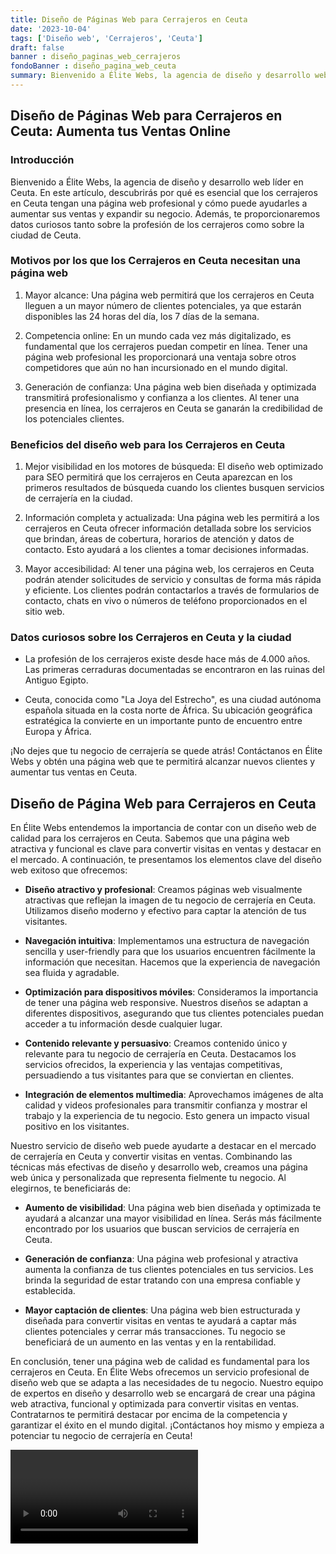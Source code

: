 ```yaml
---
title: Diseño de Páginas Web para Cerrajeros en Ceuta
date: '2023-10-04'
tags: ['Diseño web', 'Cerrajeros', 'Ceuta']
draft: false
banner : diseño_paginas_web_cerrajeros
fondoBanner : diseño_pagina_web_ceuta
summary: Bienvenido a Élite Webs, la agencia de diseño y desarrollo web líder en Ceuta. En este artículo, descubrirás por qué es esencial que los cerrajeros en Ceuta tengan una página web profesional y cómo puede ayudarles a aumentar sus ventas y expandir su negocio. Además, te proporcionaremos datos curiosos tanto sobre la profesión de los cerrajeros como sobre la ciudad de Ceuta.
---
```


## Diseño de Páginas Web para Cerrajeros en Ceuta: Aumenta tus Ventas Online

### Introducción

Bienvenido a Élite Webs, la agencia de diseño y desarrollo web líder en Ceuta. En este artículo, descubrirás por qué es esencial que los cerrajeros en Ceuta tengan una página web profesional y cómo puede ayudarles a aumentar sus ventas y expandir su negocio. Además, te proporcionaremos datos curiosos tanto sobre la profesión de los cerrajeros como sobre la ciudad de Ceuta.

### Motivos por los que los Cerrajeros en Ceuta necesitan una página web

1. Mayor alcance: Una página web permitirá que los cerrajeros en Ceuta lleguen a un mayor número de clientes potenciales, ya que estarán disponibles las 24 horas del día, los 7 días de la semana. 

2. Competencia online: En un mundo cada vez más digitalizado, es fundamental que los cerrajeros puedan competir en línea. Tener una página web profesional les proporcionará una ventaja sobre otros competidores que aún no han incursionado en el mundo digital.

3. Generación de confianza: Una página web bien diseñada y optimizada transmitirá profesionalismo y confianza a los clientes. Al tener una presencia en línea, los cerrajeros en Ceuta se ganarán la credibilidad de los potenciales clientes.

### Beneficios del diseño web para los Cerrajeros en Ceuta

1. Mejor visibilidad en los motores de búsqueda: El diseño web optimizado para SEO permitirá que los cerrajeros en Ceuta aparezcan en los primeros resultados de búsqueda cuando los clientes busquen servicios de cerrajería en la ciudad.

2. Información completa y actualizada: Una página web les permitirá a los cerrajeros en Ceuta ofrecer información detallada sobre los servicios que brindan, áreas de cobertura, horarios de atención y datos de contacto. Esto ayudará a los clientes a tomar decisiones informadas.

3. Mayor accesibilidad: Al tener una página web, los cerrajeros en Ceuta podrán atender solicitudes de servicio y consultas de forma más rápida y eficiente. Los clientes podrán contactarlos a través de formularios de contacto, chats en vivo o números de teléfono proporcionados en el sitio web.

### Datos curiosos sobre los Cerrajeros en Ceuta y la ciudad

- La profesión de los cerrajeros existe desde hace más de 4.000 años. Las primeras cerraduras documentadas se encontraron en las ruinas del Antiguo Egipto.

- Ceuta, conocida como "La Joya del Estrecho", es una ciudad autónoma española situada en la costa norte de África. Su ubicación geográfica estratégica la convierte en un importante punto de encuentro entre Europa y África.

¡No dejes que tu negocio de cerrajería se quede atrás! Contáctanos en Élite Webs y obtén una página web que te permitirá alcanzar nuevos clientes y aumentar tus ventas en Ceuta.

<GifSeo />

<Cta />

## Diseño de Página Web para Cerrajeros en Ceuta

En Élite Webs entendemos la importancia de contar con un diseño web de calidad para los cerrajeros en Ceuta. Sabemos que una página web atractiva y funcional es clave para convertir visitas en ventas y destacar en el mercado. A continuación, te presentamos los elementos clave del diseño web exitoso que ofrecemos:

- **Diseño atractivo y profesional**: Creamos páginas web visualmente atractivas que reflejan la imagen de tu negocio de cerrajería en Ceuta. Utilizamos diseño moderno y efectivo para captar la atención de tus visitantes.

- **Navegación intuitiva**: Implementamos una estructura de navegación sencilla y user-friendly para que los usuarios encuentren fácilmente la información que necesitan. Hacemos que la experiencia de navegación sea fluida y agradable.

- **Optimización para dispositivos móviles**: Consideramos la importancia de tener una página web responsive. Nuestros diseños se adaptan a diferentes dispositivos, asegurando que tus clientes potenciales puedan acceder a tu información desde cualquier lugar.

- **Contenido relevante y persuasivo**: Creamos contenido único y relevante para tu negocio de cerrajería en Ceuta. Destacamos los servicios ofrecidos, la experiencia y las ventajas competitivas, persuadiendo a tus visitantes para que se conviertan en clientes.

- **Integración de elementos multimedia**: Aprovechamos imágenes de alta calidad y videos profesionales para transmitir confianza y mostrar el trabajo y la experiencia de tu negocio. Esto genera un impacto visual positivo en los visitantes.

Nuestro servicio de diseño web puede ayudarte a destacar en el mercado de cerrajería en Ceuta y convertir visitas en ventas. Combinando las técnicas más efectivas de diseño y desarrollo web, creamos una página web única y personalizada que representa fielmente tu negocio. Al elegirnos, te beneficiarás de:

- **Aumento de visibilidad**: Una página web bien diseñada y optimizada te ayudará a alcanzar una mayor visibilidad en línea. Serás más fácilmente encontrado por los usuarios que buscan servicios de cerrajería en Ceuta.

- **Generación de confianza**: Una página web profesional y atractiva aumenta la confianza de tus clientes potenciales en tus servicios. Les brinda la seguridad de estar tratando con una empresa confiable y establecida.

- **Mayor captación de clientes**: Una página web bien estructurada y diseñada para convertir visitas en ventas te ayudará a captar más clientes potenciales y cerrar más transacciones. Tu negocio se beneficiará de un aumento en las ventas y en la rentabilidad.

En conclusión, tener una página web de calidad es fundamental para los cerrajeros en Ceuta. En Élite Webs ofrecemos un servicio profesional de diseño web que se adapta a las necesidades de tu negocio. Nuestro equipo de expertos en diseño y desarrollo web se encargará de crear una página web atractiva, funcional y optimizada para convertir visitas en ventas. Contratarnos te permitirá destacar por encima de la competencia y garantizar el éxito en el mundo digital. ¡Contáctanos hoy mismo y empieza a potenciar tu negocio de cerrajería en Ceuta!

<Video />

<CtaBot job='Cerrajeros' city='Ceuta'/>

<Gmaps query='Ceuta+españa+maps' />